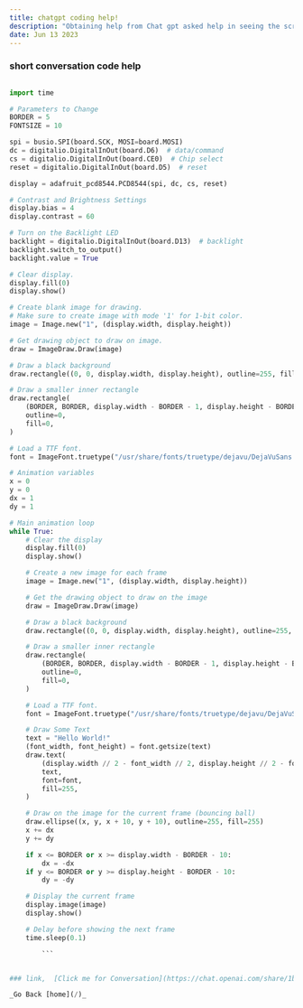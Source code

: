```yaml
---
title: chatgpt coding help!
description: "Obtaining help from Chat gpt asked help in seeing the script to run on thonny for my raspberry pi 4"
date: Jun 13 2023
---
```

### short conversation code help



```python

import time

# Parameters to Change
BORDER = 5
FONTSIZE = 10

spi = busio.SPI(board.SCK, MOSI=board.MOSI)
dc = digitalio.DigitalInOut(board.D6)  # data/command
cs = digitalio.DigitalInOut(board.CE0)  # Chip select
reset = digitalio.DigitalInOut(board.D5)  # reset

display = adafruit_pcd8544.PCD8544(spi, dc, cs, reset)

# Contrast and Brightness Settings
display.bias = 4
display.contrast = 60

# Turn on the Backlight LED
backlight = digitalio.DigitalInOut(board.D13)  # backlight
backlight.switch_to_output()
backlight.value = True

# Clear display.
display.fill(0)
display.show()

# Create blank image for drawing.
# Make sure to create image with mode '1' for 1-bit color.
image = Image.new("1", (display.width, display.height))

# Get drawing object to draw on image.
draw = ImageDraw.Draw(image)

# Draw a black background
draw.rectangle((0, 0, display.width, display.height), outline=255, fill=255)

# Draw a smaller inner rectangle
draw.rectangle(
    (BORDER, BORDER, display.width - BORDER - 1, display.height - BORDER - 1),
    outline=0,
    fill=0,
)

# Load a TTF font.
font = ImageFont.truetype("/usr/share/fonts/truetype/dejavu/DejaVuSans.ttf", FONTSIZE)

# Animation variables
x = 0
y = 0
dx = 1
dy = 1

# Main animation loop
while True:
    # Clear the display
    display.fill(0)
    display.show()

    # Create a new image for each frame
    image = Image.new("1", (display.width, display.height))

    # Get the drawing object to draw on the image
    draw = ImageDraw.Draw(image)

    # Draw a black background
    draw.rectangle((0, 0, display.width, display.height), outline=255, fill=255)

    # Draw a smaller inner rectangle
    draw.rectangle(
        (BORDER, BORDER, display.width - BORDER - 1, display.height - BORDER - 1),
        outline=0,
        fill=0,
    )

    # Load a TTF font.
    font = ImageFont.truetype("/usr/share/fonts/truetype/dejavu/DejaVuSans.ttf", FONTSIZE)

    # Draw Some Text
    text = "Hello World!"
    (font_width, font_height) = font.getsize(text)
    draw.text(
        (display.width // 2 - font_width // 2, display.height // 2 - font_height // 2),
        text,
        font=font,
        fill=255,
    )

    # Draw on the image for the current frame (bouncing ball)
    draw.ellipse((x, y, x + 10, y + 10), outline=255, fill=255)
    x += dx
    y += dy

    if x <= BORDER or x >= display.width - BORDER - 10:
        dx = -dx
    if y <= BORDER or y >= display.height - BORDER - 10:
        dy = -dy

    # Display the current frame
    display.image(image)
    display.show()

    # Delay before showing the next frame
    time.sleep(0.1)

        ```


### link,  [Click me for Conversation](https://chat.openai.com/share/1bcbd8e7-99a8-4923-b9f8-2f2278f0d799)

_Go Back [home](/)_